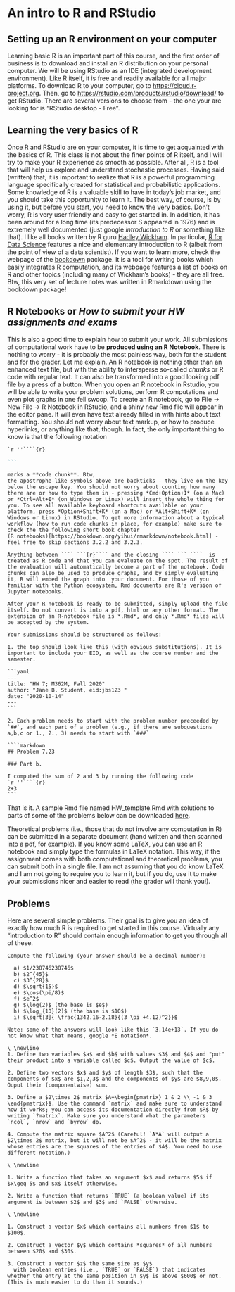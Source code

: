 # An intro to R and RStudio {#intro}

## Setting up an R environment on your computer

Learning basic R is an important part of this course, and the first order of business is to download and install an R distribution on your personal computer. We will be using RStudio as an IDE (integrated development environment). Like R itself, it is free and readily available for all major platforms. To download R to your computer, go to
[https://cloud.r-project.org](https://cloud.r-project.org). Then, go to [https://rstudio.com/products/rstudio/download/](https://rstudio.com/products/rstudio/download/) to get RStudio. There are several versions to choose from - the one your are looking for is "RStudio desktop - Free".

## Learning the very basics of R

Once R and RStudio are on your computer, it is time to get acquainted with the basics of R. This class is not about the finer points of R itself, and I will try to make your R experience as smooth as possible. After all, R is a tool that will help us explore and understand stochastic processes. Having said (written) that, it is important to realize that R is a powerful programming language specifically created for statistical and probabilistic applications. Some knowledge of R is a valuable skill to have in today's job market, and you should take this opportunity to learn it. The best way, of course, is by using it, but before you start, you need to know the very basics. Don't worry, R is very user friendly and easy to get started in. In addition, it has been around for a long time (its predecessor S appeared in 1976) and is extremely well documented (just google *introduction to R* or something like that). 
I like all books written by R guru [Hadley Wickham](http://hadley.nz). In particular, 
[R for Data Science](http://r4ds.had.co.nz/) features a nice and elementary introduction to R (albeit from the point of view of a data scientist). If you want to learn more, check the webpage of the  [bookdown](https://bookdown.org) package. It is a tool for writing books which easily integrates R computation, and its webpage features a list of books on R and other topics (including many of Wickham's books) - they are all free. Btw, this very set of lecture notes was written in Rmarkdown using the bookdown package!

## R Notebooks or *How to submit your HW assignments and exams*

This is also a good time to explain how to submit your work. All submissions of computational work have to be **produced using an R Notebook**. There is nothing to worry - it is probably the most painless way, both for the student and for the grader. Let me explain. An R notebook is nothing other than an enhanced text file, but with the ability to intersperse so-called *chunks* or R code with regular text. It can also be transformed into a good looking pdf file by a press of a button. When you open an R notebook in Rstudio, you will be able to write your problem solutions, perform R computations and even plot graphs in one fell swoop. To create an R notebook, go to File -> New File -> R Notebook in RStudio, and a shiny new Rmd file will appear in the editor pane. It will even have text already filled in with hints about text formatting. You should not worry about text markup, or how to produce hyperlinks, or anything like that, though. In fact, the only important thing to know is that the following notation 
````markdown
`r ''````{r}

```
````
````
marks a **code chunk**. Btw, 
the apostrophe-like symbols above are backticks - they live on the key below the escape key. You should not worry about counting how many there are or how to type them in - pressing *Cmd+Option+I* (on a Mac) or *Ctrl+Alt+I* (on Windows or Linux) will insert the whole thing for you. To see all available keyboard shortcuts available on your platform, press *Option+Shift+K* (on a Mac) or *Alt+Shift+K* (on Windows or Linux) in RStudio. To get more information about a typical workflow (how to run code chunks in place, for example) make sure to check the the following short book chapter 
(R notebooks)[https://bookdown.org/yihui/rmarkdown/notebook.html] - feel free to skip sections 3.2.2 and 3.2.3.

Anything between ```` ```{r}```` and the closing ```` ``` ````  is treated as R code and that you can evaluate on the spot. The result of the evaluation will automatically become a part of the notebook. Code chunks can also be used to produce graphs, and by simply evaluating it, R will embed the graph into  your document. For those of you familiar with the Python ecosystem, Rmd documents are R's version of Jupyter notebooks. 

After your R notebook is ready to be submitted, simply upload the file itself. Do not convert is into a pdf, html or any other format. The extension of an R-notebook file is *.Rmd*, and only *.Rmd* files will be accepted by the system. 

Your submissions should be structured as follows:

1. the top should look like this (with obvious substitutions). It is important to include your EID, as well as the course number and the semester. 

```yaml
---
title: "HW 7; M362M, Fall 2020"
author: "Jane B. Student, eid:jbs123 "
date: "2020-10-14"
---
```

2. Each problem needs to start with the problem number preceeded by `##`, and each part of a problem (e.g., if there are subquestions a,b,c or 1., 2., 3) needs to start with `###`

````markdown
## Problem 7.23

### Part b. 

I computed the sum of 2 and 3 by running the following code
`r ''````{r}
2+3
```
````

That is it. A sample Rmd file named HW_template.Rmd with solutions to parts of some of the problems below can be downloaded [here](http://www.github.com/gordanz/M362M/tree/master/solutions).

Theoretical problems (i.e., those that do not involve any computation in R) can be submitted in a separate document (hand written and then scanned into a pdf, for example). If you know some LaTeX, you can use an R notebook  and simply type the formulas in LaTeX notation. This way, if the assignment comes with both computational and theoretical problems, you can submit both in a single file. I am not assuming that you do know LaTeX and I am not going to require you to learn it, but if you do, use it to make your submissions nicer and easier to read (the grader will thank you!). 

## Problems

Here are several simple problems. Their goal is to give you an idea of exactly how much R is required to get started in this course. Virtually any "introduction to R" should contain enough information to get you through all of these.

```exercise
Compute the following (your answer should be a decimal number):
  
  a) $1/238746238746$ 
  b) $2^{45}$
  c) $3^{28}$ 
  d) $\sqrt{15}$
  e) $\cos(\pi/8)$
  f) $e^2$
  g) $\log(2)$ (the base is $e$)
  h) $\log_{10}(2)$ (the base is $10$)
  i) $\sqrt[3]{ \frac{1342.16-2.18}{(3 \pi +4.12)^2}}$
  
Note: some of the answers will look like this `3.14e+13`. If you do not know what that means, google *E notation*.
```

```exercise
\ \newline 
1. Define two variables $a$ and $b$ with values $3$ and $4$ and "put" their product into a variable called $c$. Output the value of $c$.

2. Define two vectors $x$ and $y$ of length $3$, such that the components of $x$ are $1,2,3$ and the components of $y$ are $8,9,0$. Ouput their (componentwise) sum.

3. Define a $2\times 2$ matrix $A=\begin{pmatrix} 1 & 2 \\ -1 & 3 \end{pmatrix}$. Use the command `matrix` and make sure to understand how it works; you can access its documentation directly from $R$ by writing `?matrix`. Make sure you understand what the parameters `ncol`, `nrow` and `byrow` do. 

4. Compute the matrix square $A^2$ (Careful! `A*A` will output a $2\times 2$ matrix, but it will not be $A^2$ - it will be the matrix whose entries are the squares of the entries of $A$. You need to use different notation.)
```


```exercise
\ \newline 

1. Write a function that takes an argument $x$ and returns $5$ if $x\geq 5$ and $x$ itself otherwise.

2. Write a function that returns `TRUE` (a boolean value) if its argument is between $2$ and $3$ and `FALSE` otherwise. 
```


```exercise
\ \newline 

1. Construct a vector $x$ which contains all numbers from $1$ to $100$.

2. Construct a vector $y$ which contains *squares* of all numbers between $20$ and $30$.

3. Construct a vector $z$ the same size as $y$ 
  with boolean entries (i.e., `TRUE` or `FALSE`) that indicates whether the entry at the same position in $y$ is above $600$ or not. (This is much easier to do than it sounds.)
```




